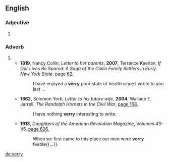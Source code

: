 ==English==

===Adjective===
{{en-adj|-}}

# {{obsolete spelling of|very|lang=en}}

===Adverb===
{{en-adv|-}}

# {{obsolete spelling of|very|lang=en}}
#* '''1819''', Nancy Collin, ''Letter to her parents'', '''2007''', Terrance Keenan, ''If Our Lives Be Spared: A Saga of the Collin Family Settlers in Early New York State'', [http://books.google.com.au/books?id=pwCJKx-GfFoC&pg=PA62&dq=%22verry%22&hl=en&sa=X&ei=g-sXU_HRNorSkgWWuYCoBw&redir_esc=y#v=onepage&q=%22verry%22&f=false page 62],
#*: I have enjoyed a '''verry''' poor state of health since I wrote to you last ...
#* '''1862''', Solomon York, ''Letter to his future wife'', '''2004''', Wallace E. Jarrell, ''The Randolph Hornets in the Civil War'', [http://books.google.com.au/books?id=YUCS7EW7PokC&pg=PA168&dq=%22verry%22&hl=en&sa=X&ei=g-sXU_HRNorSkgWWuYCoBw&redir_esc=y#v=onepage&q=%22verry%22&f=false page 168],
#*: I have nothing '''verry''' interesting to write.
#* '''1913''', ''Daughters of the American Revolution Magazine'', Volumes 43-45, [http://books.google.com.au/books?id=UXkmAQAAIAAJ&q=%22verry%22&dq=%22verry%22&hl=en&sa=X&ei=g-sXU_HRNorSkgWWuYCoBw&redir_esc=y page 626],
#*: When we first came to this place our men were '''verry''' feeble{{...}}.

[[de:verry]]